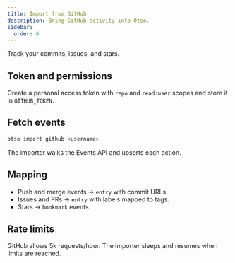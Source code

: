 ```yaml
---
title: Import from GitHub
description: Bring GitHub activity into Otso.
sidebar:
  order: 6
---
```


Track your commits, issues, and stars.

## Token and permissions

Create a personal access token with `repo` and `read:user` scopes and store it in `GITHUB_TOKEN`.

## Fetch events

```bash
otso import github <username>
```

The importer walks the Events API and upserts each action.

## Mapping

- Push and merge events → `entry` with commit URLs.
- Issues and PRs → `entry` with labels mapped to tags.
- Stars → `bookmark` events.

## Rate limits

GitHub allows 5k requests/hour. The importer sleeps and resumes when limits are reached.
